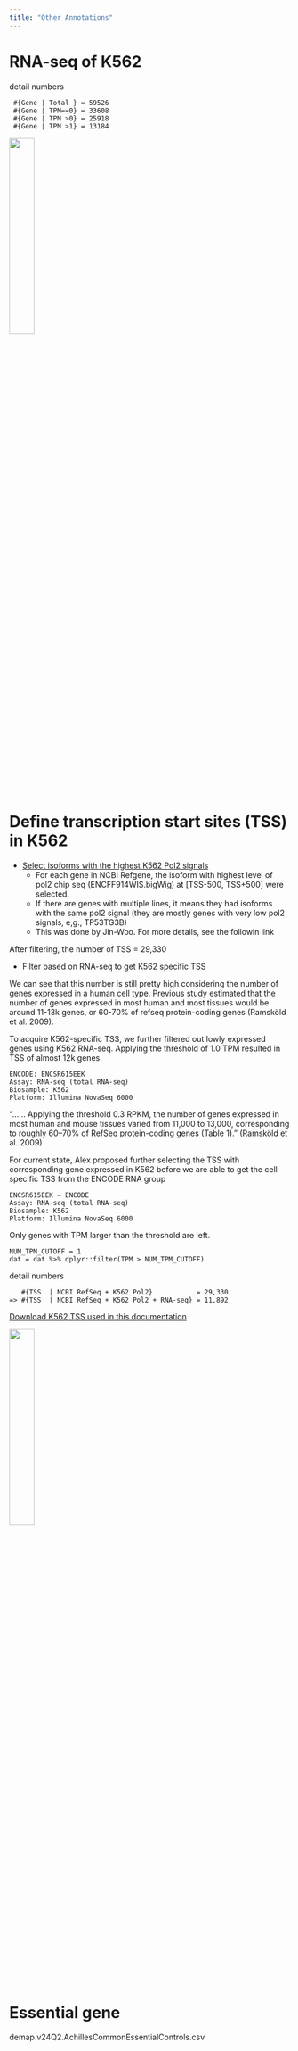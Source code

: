 ```yaml
---
title: "Other Annotations"
---
```


# RNA-seq of K562

detail numbers
```
 #{Gene | Total } = 59526 
 #{Gene | TPM==0} = 33608 
 #{Gene | TPM >0} = 25918 
 #{Gene | TPM >1} = 13184 
```

![](/figure/04_prepare_annotation/fig.rnaseq.distribution.tpm.nonzero.below2k.png){ width=30% }


# Define transcription start sites (TSS) in K562

- [Select isoforms with the highest K562 Pol2 signals](https://github.com/Reilly-Lab-Yale/ENCODE-CRISPR/tree/main/Figure6/identifying_K562_TSS_TES_for_genebody_definition)
    - For each gene in NCBI Refgene, the isoform with highest level of pol2 chip seq (ENCFF914WIS.bigWig) at [TSS-500, TSS+500] were selected. 
    - If there are genes with multiple lines, it means they had isoforms with the same pol2 signal (they are mostly genes with very low pol2 signals, e,g., TP53TG3B) 
    - This was done by Jin-Woo. For more details, see the followin link

After filtering, the number of TSS = 29,330

- Filter based on RNA-seq to get K562 specific TSS

We can see that this number is still pretty high considering the number of genes expressed in a human cell type.
Previous study estimated that the number of genes expressed in most human and most tissues would be around 11-13k genes, or 60-70% of refseq protein-coding genes (Ramsköld et al. 2009). 

To acquire K562-specific TSS, we further filtered out lowly expressed genes using K562 RNA-seq. Applying the threshold of 1.0 TPM resulted in TSS of almost 12k genes.

```
ENCODE: ENCSR615EEK
Assay: RNA-seq (total RNA-seq)
Biosample: K562
Platform: Illumina NovaSeq 6000
```


“...... Applying the threshold 0.3 RPKM, the number of genes expressed in most human and mouse tissues varied from 11,000 to 13,000, corresponding to roughly 60–70% of RefSeq protein-coding genes (Table 1).” (Ramsköld et al. 2009)

For current state, Alex proposed further selecting the TSS with corresponding gene expressed in K562 before we are able to get the cell specific TSS from the ENCODE RNA group

```
ENCSR615EEK – ENCODE
Assay: RNA-seq (total RNA-seq)
Biosample: K562
Platform: Illumina NovaSeq 6000
```

Only genes with TPM larger than the threshold are left.
```
NUM_TPM_CUTOFF = 1
dat = dat %>% dplyr::filter(TPM > NUM_TPM_CUTOFF)
```

detail numbers
```
   #{TSS  | NCBI RefSeq + K562 Pol2}           = 29,330
=> #{TSS  | NCBI RefSeq + K562 Pol2 + RNA-seq} = 11,892
```

[Download K562 TSS used in this documentation](https://github.com/ReddyLab/Proj_ENCODE_FCC/tree/main/references/fcc_genome_tss)

![](/figure/05_prepare_region/fig.region.tss.distribution.pol2.below1h.png){ width=30% }


# Essential gene

demap.v24Q2.AchillesCommonEssentialControls.csv

